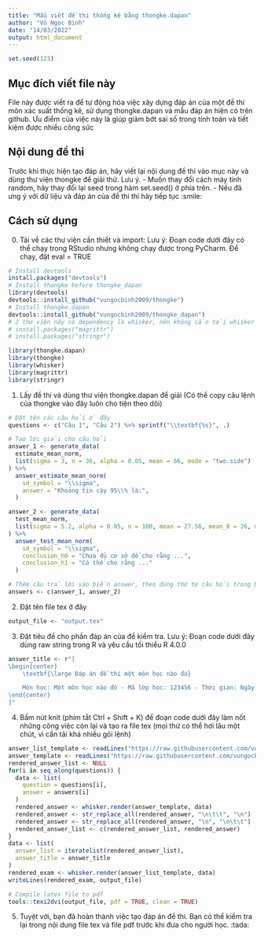 ```yaml
---
title: "Mẫu viết đề thi thống kê bằng thongke.dapan"
author: "Vũ Ngọc Bình"
date: "14/03/2022"
output: html_document
---
```


```r
set.seed(123)
```

## Mục đích viết file này

File này được viết ra để tự động hóa việc xây dựng đáp án của một đề thi môn xác suất thống kê, sử dụng thongke.dapan và mẫu đáp án hiện có trên github. Ưu điểm của việc này là giúp giảm bớt sai số trong tính toán và tiết kiệm được nhiều công sức

## Nội dung đề thi

Trước khi thực hiện tạo đáp án, hãy viết lại nội dung đề thi vào mục này và dùng thư viện thongke để giải thử. Lưu ý.
- Muốn thay đổi cách máy tính random, hãy thay đổi lại seed trong hàm set.seed() ở phía trên.
- Nếu đã ưng ý với dữ liệu và đáp án của đề thi thì hãy tiếp tục :smile:

## Cách sử dụng

0. Tải về các thư viện cần thiết và import:
Lưu ý: Đoạn code dưới đây có thể chạy trong RStudio nhưng không chạy được trong PyCharm. Để chạy, đặt eval = TRUE
```r
# Install devtools
install.packages("devtools")
# Install thongke before thongke_dapan
library(devtools)
devtools::install_github("vungocbinh2009/thongke")
# Install thongke.dapan
devtools::install_github("vungocbinh2009/thongke_dapan")
# 2 thư viện này có dependency là whisker, nên không cần tải whisker nữa.
# install.packages("magrittr")
# install.packages("stringr")
```

```r
library(thongke.dapan)
library(thongke)
library(whisker)
library(magrittr)
library(stringr)
```

1. Lấy đề thi và dùng thư viện thongke.dapan để giải (Có thể copy câu lệnh của thongke vào đây luôn cho tiện theo dõi)
```r
# Đặt tên các câu hỏi ở đây
questions <- c("Câu 1", "Câu 2") %>% sprintf("\\textbf{%s}", .)

# Tạo lời giải cho câu hỏi
answer_1 <- generate_data(
  estimate_mean_norm,
  list(sigma = 3, n = 36, alpha = 0.05, mean = 66, mode = "two.side")
) %>%
  answer_estimate_mean_norm(
    sd_symbol = "\\sigma",
    answer = "Khoảng tin cậy 95\\% là:",
  )

answer_2 <- generate_data(
  test_mean_norm,
  list(sigma = 5.2, alpha = 0.05, n = 100, mean = 27.56, mean_0 = 26, mode = "neq")
) %>%
  answer_test_mean_norm(
    sd_symbol = "\\sigma",
    conclusion_h0 = "Chưa đủ cơ sở để cho rằng ...",
    conclusion_h1 = "Có thể cho rằng ..."
  )

# Thêm câu trả lời vào biến answer, theo đúng thứ tự câu hỏi trong biến question.
answers <- c(answer_1, answer_2)
```

2. Đặt tên file tex ở đây
```r
output_file <- "output.tex"
```
3. Đặt tiêu đề cho phần đáp án của đề kiểm tra.
Lưu ý: Đoạn code dưới đây dùng raw string trong R và yêu cầu tối thiểu R 4.0.0

```r
answer_title <- r"[
\begin{center}
    \textbf{\large Đáp án đề thi một môn học nào đó}

    Môn học: Một môn học nào đó - Mã lớp học: 123456 - Thời gian: Ngày tận thế.
\end{center}
]"
```
4. Bấm nút knit (phím tắt Ctrl + Shift + K) để đoạn code dưới đây làm nốt những công việc còn lại và tạo ra file tex (mọi thứ có thể hơi lâu một chút, vì cần tải khá nhiều gói lệnh)

```r
answer_list_template <- readLines("https://raw.githubusercontent.com/vungocbinh2009/thongke.dapan/master/exam_template/answer_list_template.mustache")
answer_template <- readLines("https://raw.githubusercontent.com/vungocbinh2009/thongke.dapan/master/exam_template/answer_template.mustache")
rendered_answer_list <- NULL
for(i in seq_along(questions)) {
  data <- list(
    question = questions[i],
    answer = answers[i]
  )
  rendered_answer <- whisker.render(answer_template, data)
  rendered_answer <- str_replace_all(rendered_answer, "\n\t\t", "\n")
  rendered_answer <- str_replace_all(rendered_answer, "\n", "\n\t\t")
  rendered_answer_list <- c(rendered_answer_list, rendered_answer)
}
data <- list(
  answer_list = iteratelist(rendered_answer_list),
  answer_title = answer_title
)
rendered_exam <- whisker.render(answer_list_template, data)
writeLines(rendered_exam, output_file)

# Compile latex file to pdf
tools::texi2dvi(output_file, pdf = TRUE, clean = TRUE)
```

5. Tuyệt vời, bạn đã hoàn thành việc tạo đáp án đề thi. Bạn có thể kiểm tra lại trong nội dung file tex và file pdf trước khi đưa cho người học. :tada:
